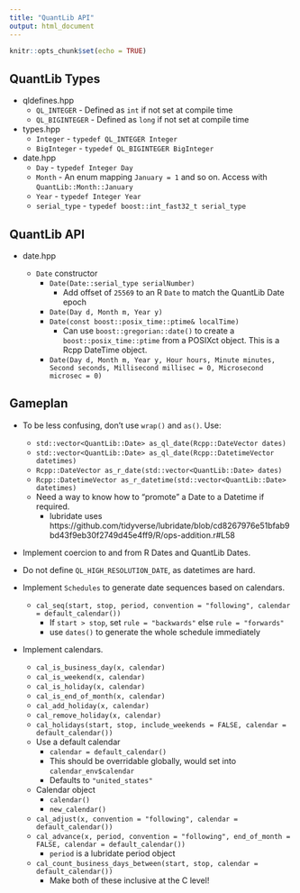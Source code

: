 ```yaml
---
title: "QuantLib API"
output: html_document
---
```


```r
knitr::opts_chunk$set(echo = TRUE)
```

## QuantLib Types

- qldefines.hpp
  - `QL_INTEGER` - Defined as `int` if not set at compile time
  - `QL_BIGINTEGER` - Defined as `long` if not set at compile time

- types.hpp
  - `Integer` - `typedef QL_INTEGER Integer`
  - `BigInteger` - `typedef QL_BIGINTEGER BigInteger`
  
- date.hpp
  - `Day` - `typedef Integer Day`
  - `Month` - An enum mapping `January = 1` and so on. Access with `QuantLib::Month::January`
  - `Year` - `typedef Integer Year`
  - `serial_type` - `typedef boost::int_fast32_t serial_type`

## QuantLib API

- date.hpp

  - `Date` constructor
    - `Date(Date::serial_type serialNumber)`
      - Add offset of `25569` to an R `Date` to match the QuantLib Date epoch
    - `Date(Day d, Month m, Year y)`
    - `Date(const boost::posix_time::ptime& localTime)`
      - Can use `boost::gregorian::date()` to create a `boost::posix_time::ptime` from a POSIXct object. This is a Rcpp DateTime object.
    - `Date(Day d, Month m, Year y, Hour hours, Minute minutes, Second seconds, Millisecond millisec = 0, Microsecond microsec = 0)`
    
## Gameplan

- To be less confusing, don't use `wrap()` and `as()`. Use:
  - `std::vector<QuantLib::Date> as_ql_date(Rcpp::DateVector dates)`
  - `std::vector<QuantLib::Date> as_ql_date(Rcpp::DatetimeVector datetimes)`
  - `Rcpp::DateVector as_r_date(std::vector<QuantLib::Date> dates)`
  - `Rcpp::DatetimeVector as_r_datetime(std::vector<QuantLib::Date> datetimes)`
  - Need a way to know how to "promote" a Date to a Datetime if required.
    - lubridate uses https://github.com/tidyverse/lubridate/blob/cd8267976e51bfab9bd43f9eb30f2749d45e4ff9/R/ops-addition.r#L58

- Implement coercion to and from R Dates and QuantLib Dates.
- Do not define `QL_HIGH_RESOLUTION_DATE`, as datetimes are hard.

- Implement `Schedules` to generate date sequences based on calendars.
  - `cal_seq(start, stop, period, convention = "following", calendar = default_calendar())`
    - If `start > stop`, set `rule = "backwards"` else `rule = "forwards"`
    - use `dates()` to generate the whole schedule immediately

- Implement calendars.
  - `cal_is_business_day(x, calendar)`
  - `cal_is_weekend(x, calendar)`
  - `cal_is_holiday(x, calendar)`
  - `cal_is_end_of_month(x, calendar)`
  - `cal_add_holiday(x, calendar)`
  - `cal_remove_holiday(x, calendar)`
  - `cal_holidays(start, stop, include_weekends = FALSE, calendar = default_calendar())`
  - Use a default calendar
    - `calendar = default_calendar()`
    - This should be overridable globally, would set into `calendar_env$calendar`
    - Defaults to `"united_states"`
  - Calendar object
    - `calendar()`
    - `new_calendar()`
  - `cal_adjust(x, convention = "following", calendar = default_calendar())`
  - `cal_advance(x, period, convention = "following", end_of_month = FALSE, calendar = default_calendar())`
    - `period` is a lubridate period object
  - `cal_count_business_days_between(start, stop, calendar = default_calendar())`
    - Make both of these inclusive at the C level!
